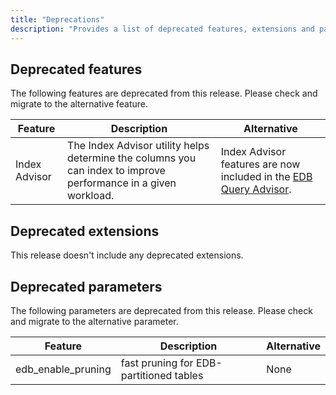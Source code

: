 ```yaml
---
title: "Deprecations"
description: "Provides a list of deprecated features, extensions and parameters for upgrading or migrating to EDB Postgres Advanced Server 16.x. "
---
```


## Deprecated features
The following features are deprecated from this release. Please check and migrate to the alternative feature.

|         Feature          | Description |                      Alternative                       |
| ------------------------ | ------------ | ---------------------------------------------------------- |
| Index Advisor | The Index Advisor utility helps determine the columns you can index to improve performance in a given workload. |  Index Advisor features are now included in the [EDB Query Advisor](/pg_extensions/query_advisor/). |

## Deprecated extensions
This release doesn't include any deprecated extensions.

## Deprecated parameters
The following parameters are deprecated from this release. Please check and migrate to the alternative parameter.

|         Feature          | Description |                      Alternative                       |
| ------------------------ | ------------ | ---------------------------------------------------------- |
| edb_enable_pruning    | fast pruning for EDB-partitioned tables | None                          |
